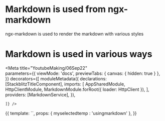
# Markdown is used from ngx-markdown

ngx-markdown is used to render the markdown with various styles

# Markdown is used in various ways

<Meta title="YoutubeMaking/06Sep22"   
  parameters={{
      viewMode: 'docs',
      previewTabs: { 
        canvas: { hidden: true } 
      },
  }}
  decorators={[
moduleMetadata({
  declarations: [StackblitzTitleComponent],
      imports: [
        AppSharedModule,
        HttpClientModule,
        MarkdownModule.forRoot({ loader: HttpClient }),
      ],
      providers: [MarkdownService],
    }),
    
    ]} />


<Story name="Markdown">
  {{
    template: `<app-stackblitz-title [myselectedtemp]= "myselectedtemp"></app-stackblitz-title>`,
    props: {
    myselectedtemp : 'usingmarkdown'
    },
  }}
</Story>